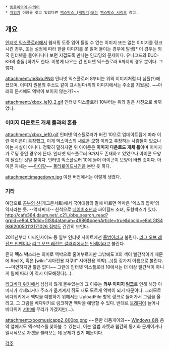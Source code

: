  * [[동음이의어·다의어]]
 * [[게임기]] 이름을 찾고 있었다면 [[엑스박스 (게임기)]]또는 [[엑스박스 시리즈]] 참고.

== 개요 ==
[[인터넷 익스플로러]]에서 웹서핑 도중 읽어 들일 수 없는 이미지 또는 없는 이미지를 링크시킨 경우, 또는 설정에 따라 한글 이미지를 못 읽어 들이는 경우에 발생[* 이 경우는 외국 인터넷을 돌아다니다 보면 지겹도록 만나는 인코딩의 문제이다. 유니코드와 EUC-KR의 충돌.]하기도 한다. 이렇게 나오는 건 인터넷 익스플로러 6까지의 경우 뿐이다. 그렇다.

attachment:/ie8xb.PNG
인터넷 익스플로러 8부터는 위의 이미지처럼 더 심플(?)해 졌으며, 이미지 원본의 주소도 같이 표시된다(위의 이미지에서는 주소를 지웠음). ~~아래의 문서에도 엑박이 보이지 않는가?~~

attachment:/xbox_ie10_2.gif
인터넷 익스플로러 10부터는 위와 같은 사진으로 바뀌었다. 

=== 이미지 다운로드 개체 틀과의 혼용 ===
attachment:/xbox_ie10.gif
인터넷 익스플로러가 버전 10으로 업데이트됨에 따라 이런 아이콘이 등장했고, 이게 엑스박스의 새로운 모형 이라고 주장하는 사람들이 있으나 이는 사실이 아니다. 정확히 말하자면 위 아이콘은 '''이미지 다운로드 개체 틀'''이며 이미지가 로딩 중인 경우에 뜬다. 인터넷 익스플로러 9까지도 존재하고 있었으나 아이콘 모양이 달랐던 것일 뿐이다. 인터넷 익스플로러 10에 들어 아이콘이 모양이 바뀐 것이다. 아이콘 자체는 ~~[[아이팟]]~~ [[폴라로이드]]사진을 본딴 듯 하다.

attachment:imagedown.jpg
이전 버전에서는 이렇게 생겼다.

=== 기타 ===
여담으로 [[공부의 신]](개그콘서트)에서 국어대왕의 말에 따르면 엑박은 '엑스의 압박'의 약자라는 듯. --억지쩌네--
친척으로 [[네이버소년]]과 싸이월드 소녀, 도형박스가 있다. [[http://cafe384.daum.net/_c21_/bbs_search_read?grpid=e8oL&fldid=GIS&datanum=4986&openArticle=true&docid=e8oLGIS498620050113171026 점박]]도 간간히 보인다.

2011년부터 디씨인사이드 등 일부 인터넷 사이트에선 [[종범]]이라고 불린다. [[리그 오브 레전드 인벤]]이나 [[리그 오브 레전드 갤러리]]에서는 [[인섹]]이라고 불린다.

흔히 '''엑'''스 '''박'''스라는 의미로 엑박으로 줄여부르지만 그밖에도 X의 색이 빨간색이기 때문에 Red X, 혹은 [wiki:"샤아전용 자쿠II" 샤아전용 엑박(...)]등 갖가지 이름으로 불린다. ~~미안하지만 뿔은 없다~~ 그런데 인터넷 익스플로러 10에서는 더 이상 빨간색이 아니게 됨에 따라 이 역시 미묘해졌다(...).

[[리그베다 위키]]에서 심심치 않게 볼수있는데 그 이유는 '''외부 이미지 [[링크]]'''로 인해 해당 이미지가 삭제되거나 주소가 옮겨져서 쥐도 새도 모르게 엑박이 되기 때문이다. 그러므로 베다위키에서 엑박을 예방하기 위해서는 UploadFile 항목 링크로 들어가서 그림을 올리고, 그 그림을 베다위키로 링크하면 엑박을 예방할 수 있다. 반대로 [[트래픽]]이 늘어나 베다위키 [[서버]]에 무리가 가겠지만(...).

attachment:xboxmusicapp2_800px.png
~~흔한 리듬게이의~~ [[Windows 8]]용 음악 앱에서도 엑스박스를 찾아볼 수 있는데, 이는 앨범 자켓과 웹간의 동기화 문제이거나 일시적으로 자켓을 불러오는 데 문제가 있기 때문이다.

[[각주]]
